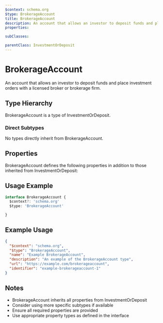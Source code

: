 ```yaml
---
$context: schema.org
$type: BrokerageAccount
title: BrokerageAccount
description: An account that allows an investor to deposit funds and place investment orders with a licensed broker or brokerage firm.
properties:

subClasses:

parentClass: InvestmentOrDeposit
---
```


# BrokerageAccount

An account that allows an investor to deposit funds and place investment orders with a licensed broker or brokerage firm.

## Type Hierarchy

BrokerageAccount is a type of InvestmentOrDeposit.

### Direct Subtypes

No types directly inherit from BrokerageAccount.

## Properties

BrokerageAccount defines the following properties in addition to those inherited from InvestmentOrDeposit:



## Usage Example

```typescript
interface BrokerageAccount {
  $context?: 'schema.org'
  $type: 'BrokerageAccount'

}
```

## Example Usage

```json
{
  "$context": "schema.org",
  "$type": "BrokerageAccount",
  "name": "Example BrokerageAccount",
  "description": "An example of the BrokerageAccount type",
  "url": "https://example.com/brokerageaccount",
  "identifier": "example-brokerageaccount-1"
}
```

## Notes

- BrokerageAccount inherits all properties from InvestmentOrDeposit
- Consider using more specific subtypes if available
- Ensure all required properties are provided
- Use appropriate property types as defined in the interface
